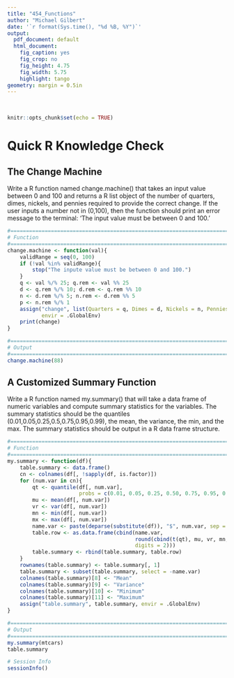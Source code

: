 ```yaml
---
title: "454_Functions"
author: "Michael Gilbert"
date: '`r format(Sys.time(), "%d %B, %Y")`'
output:
  pdf_document: default
  html_document:
    fig_caption: yes
    fig_crop: no
    fig_height: 4.75
    fig_width: 5.75
    highlight: tango
geometry: margin = 0.5in
---
```

\
```r
knitr::opts_chunk$set(echo = TRUE)
```

# Quick R Knowledge Check

## The Change Machine

Write a R function named change.machine() that takes an input value between 0 and 100 and returns a R list object of the number of quarters, dimes, nickels, and pennies required to provide the correct change. If the user inputs a number not in (0,100), then the function should print an error message to the terminal: 'The input value must be between 0 and 100.' 

```r
#==============================================================================
# Function
#==============================================================================
change.machine <- function(val){
    validRange = seq(0, 100)
    if (!val %in% validRange){
        stop("The inpute value must be between 0 and 100.")
    }
    q <- val %/% 25; q.rem <- val %% 25
    d <- q.rem %/% 10; d.rem <- q.rem %% 10
    n <- d.rem %/% 5; n.rem <- d.rem %% 5
    p <- n.rem %/% 1
    assign("change", list(Quarters = q, Dimes = d, Nickels = n, Pennies = p), 
           envir = .GlobalEnv)
    print(change)
}

#==============================================================================
# Output
#==============================================================================
change.machine(88)
```

## A Customized Summary Function

Write a R function named my.summary() that will take a data frame of numeric variables and compute summary statistics for the variables. The summary statistics should be the quantiles (0.01,0.05,0.25,0.5,0.75,0.95,0.99), the mean, the variance, the min, and the max. The summary statistics should be output in a R data frame structure. 

```r
#==============================================================================
# Function
#==============================================================================
my.summary <- function(df){
    table.summary <- data.frame()
    cn <- colnames(df[, !sapply(df, is.factor)])
    for (num.var in cn){
        qt <- quantile(df[, num.var],
                       probs = c(0.01, 0.05, 0.25, 0.50, 0.75, 0.95, 0.99))
        mu <- mean(df[, num.var])
        vr <- var(df[, num.var])
        mn <- min(df[, num.var])
        mx <- max(df[, num.var])
        name.var <- paste(deparse(substitute(df)), "$", num.var, sep = "")
        table.row <- as.data.frame(cbind(name.var,
                                         round(cbind(t(qt), mu, vr, mn, mx), 
                                         digits = 2)))
        table.summary <- rbind(table.summary, table.row)
    }
    rownames(table.summary) <- table.summary[, 1]
    table.summary <- subset(table.summary, select = -name.var)
    colnames(table.summary)[8] <- "Mean"
    colnames(table.summary)[9] <- "Variance"
    colnames(table.summary)[10] <- "Minimum"
    colnames(table.summary)[11] <- "Maximum"
    assign("table.summary", table.summary, envir = .GlobalEnv)
}

#==============================================================================
# Output
#==============================================================================
my.summary(mtcars)
table.summary
```

```r
# Session Info
sessionInfo()
```
